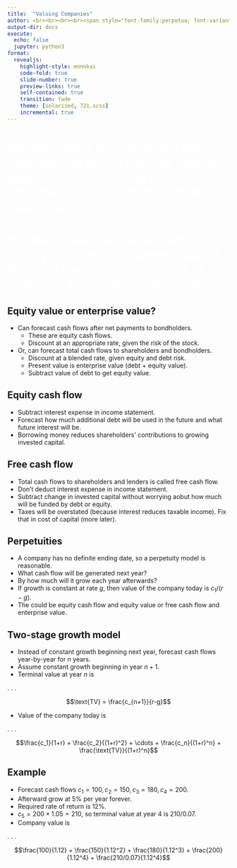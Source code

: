 ```yaml
---
title:  "Valuing Companies"
author: <br><br><br><br><span style="font-family:perpetua; font-variant:small-caps; color:#606060;">Kerry Back</span><br><br><img src="RiceBusiness-transparent-logo-sm.png"  height=80>
output-dir: docs
execute:
  echo: false
  jupyter: python3
format: 
  revealjs:
    highlight-style: monokai
    code-fold: true
    slide-number: true
    preview-links: true
    self-contained: true
    transition: fade
    theme: [solarized, 721.scss]
    incremental: true
---
```


# {background-image="images/buffett.png"}

[Intrinsic value is an all-important concept that offers the only logical approach to evaluating the relative attractiveness of investments and businesses.]{style="color:white; font-weight:bold; font-size:200%;"}

# {background-image="images/buffett.png"}

[Intrinsic value can be defined simply: It is the discounted value of the cash that can be taken out of a business during its remaining life.]{style="color:white; font-weight:bold; font-size:200%;"}
 
## Equity value or enterprise value?

- Can forecast cash flows after net payments to bondholders.
  - These are equity cash flows.
  - Discount at an appropriate rate, given the risk of the stock.
- Or, can forecast total cash flows to shareholders and bondholders.
  - Discount at a blended rate, given equity and debt risk.
  - Present value is enterprise value (debt + equity value).
  - Subtract value of debt to get equity value.

## Equity cash flow

- Subtract interest expense in income statement.
- Forecast how much additional debt will be used in the future and what future interest will be.
- Borrowing money reduces shareholders' contributions to growing invested capital.

## Free cash flow

- Total cash flows to shareholders and lenders is called free cash flow.
- Don't deduct interest expense in income statement.
- Subtract change in invested capital without worrying aobut how much will be funded by debt or equity.
- Taxes will be overstated (because interest reduces taxable income).  Fix that in cost of capital (more later).

## Perpetuities

- A company has no definite ending date, so a perpetuity model is reasonable.
- What cash flow  will be generated next year?
- By how much will it grow each year afterwards?
- If growth is constant at rate $g$, then value of the company today is $c_1 / (r-g)$.
- The could be equity cash flow and equity value or free cash flow and enterprise value.

## Two-stage growth model

- Instead of constant growth beginning next year, forecast cash flows year-by-year for $n$ years.
- Assume constant growth beginning in year $n+1$.
- Terminal value at year $n$ is

. . .

$$\text{TV} = \frac{c_{n+1}}{r-g}$$

- Value of the company today is

. . .

$$\frac{c_1}{1+r} + \frac{c_2}{(1+r)^2} + \cdots + \frac{c_n}{(1+r)^n} + \frac{\text{TV}}{(1+r)^n}$$

## Example

- Forecast cash flows $c_1=100, c_2=150, c_3= 180, c_4=200$.
- Afterward grow at 5% per year forever.
- Required rate of return is 12%.
- $c_5 = 200 \times 1.05 = 210$, so terminal value at year 4 is 
$210/0.07$.
- Company value is

. . .

$$\frac{100}{1.12} + \frac{150}{1.12^2} + \frac{180}{1.12^3} + \frac{200}{1.12^4} + \frac{210/0.07}{1.12^4}$$
